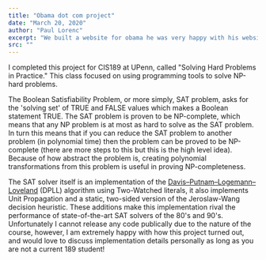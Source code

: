 ```yaml
---
title: "Obama dot com project"
date: "March 20, 2020"
author: "Paul Lorenc"
excerpt: "We built a website for obama he was very happy with his website he gave us money fasdf asdfasdf as fsd f as dfasdfas dfasd"
src: ""
---
```


I completed this project for CIS189 at UPenn, called "Solving Hard Problems in Practice." This class focused on using programming tools to solve NP-hard problems.

The Boolean Satisfiability Problem, or more simply, SAT problem, asks for the 'solving set' of TRUE and FALSE values which makes a Boolean statement TRUE. The SAT problem is proven to be NP-complete, which means that any NP problem is at most as hard to solve as the SAT problem. In turn this means that if you can reduce the SAT problem to another problem (in polynomial time) then the problem can be proved to be NP-complete (there are more steps to this but this is the high level idea). Because of how abstract the problem is, creating polynomial transformations from this problem is useful in proving NP-completeness.

The SAT solver itself is an implementation of the [Davis–Putnam–Logemann–Loveland](https://en.wikipedia.org/wiki/DPLL_algorithm#:~:text=In%20logic%20and%20computer%20science,solving%20the%20CNF%2DSAT%20problem.) (DPLL) algorithm using Two-Watched literals, it also implements Unit Propagation and a static, two-sided version of the Jeroslaw-Wang decision heuristic. These additions make this implementation rival the performance of state-of-the-art SAT solvers of the 80's and 90's. Unfortunately I cannot release any code publically due to the nature of the course, however, I am extremely happy with how this project turned out, and would love to discuss implementation details personally as long as you are not a current 189 student!
